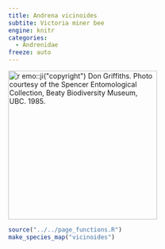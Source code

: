 ```yaml
---
title: Andrena vicinoides
subtite: Victoria miner bee
engine: knitr
categories:
  - Andrenidae
freeze: auto
---
```

[![`r emo::ji("copyright")` Don Griffiths. Photo courtesy of the Spencer Entomological Collection, Beaty Biodiversity Museum, UBC. 1985.](https://www.zoology.ubc.ca/entomology/main/Hymenoptera/Andrenidae/Andrena%20vicinoides%20(3lateral).jpg){height=300}](https://www.zoology.ubc.ca/entomology/main/Hymenoptera/Andrenidae/Andrena%20vicinoides.php)

```r
source("../../page_functions.R")
make_species_map("vicinoides")
```
